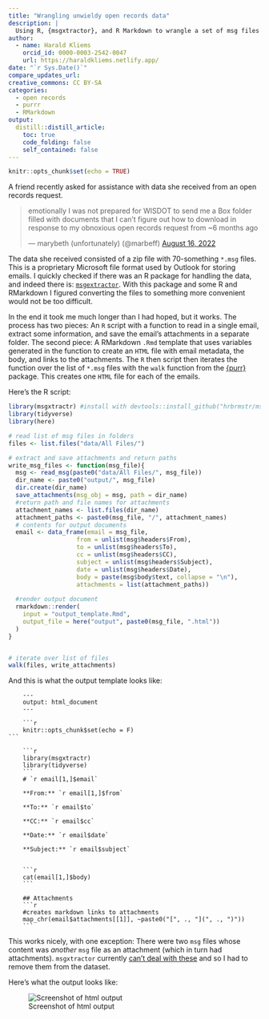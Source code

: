 ```yaml
---
title: "Wrangling unwieldy open records data"
description: |
  Using R, {msgxtractor}, and R Markdown to wrangle a set of msg files
author:
  - name: Harald Kliems 
    orcid_id: 0000-0003-2542-0047
    url: https://haraldkliems.netlify.app/
date: "`r Sys.Date()`"
compare_updates_url:
creative_commons: CC BY-SA
categories:
  - open records
  - purrr
  - RMarkdown
output: 
  distill::distill_article:
    toc: true
    code_folding: false
    self_contained: false
---
```


```r
knitr::opts_chunk$set(echo = TRUE)
```

A friend recently asked for assistance with data she received from an open records request.

<blockquote class="twitter-tweet" data-dnt="true">

<p lang="en" dir="ltr">

emotionally I was not prepared for WISDOT to send me a Box folder filled with documents that I can't figure out how to download in response to my obnoxious open records request from \~6 months ago

</p>

--- marybeth (unfortunately) (@marbeff) <a href="https://twitter.com/marbeff/status/1559628928184115200?ref_src=twsrc%5Etfw">August 16, 2022</a>

</blockquote>

```{=html}
<script async src="https://platform.twitter.com/widgets.js" charset="utf-8"></script>
```
The data she received consisted of a zip file with 70-something `*.msg` files.
This is a proprietary Microsoft file format used by Outlook for storing emails.
I quickly checked if there was an R package for handling the data, and indeed there is: [`msgextractor`](https://github.com/hrbrmstr/msgxtractr).
With this package and some R and RMarkdown I figured converting the files to something more convenient would not be too difficult.

In the end it took me much longer than I had hoped, but it works.
The process has two pieces: An `R` script with a function to read in a single email, extract some information, and save the email's attachments in a separate folder.
The second piece: A RMarkdown `.Rmd` template that uses variables generated in the function to create an `HTML` file with email metadata, the body, and links to the attachments.
The `R` then script then iterates the function over the list of `*.msg` files with the `walk` function from the [{purr}](https://purrr.tidyverse.org/) package.
This creates one `HTML` file for each of the emails.

Here's the R script:

```r
library(msgxtractr) #install with devtools::install_github("hrbrmstr/msgxtractr") 
library(tidyverse)
library(here)

# read list of msg files in folders
files <- list.files("data/All Files/")

# extract and save attachments and return paths
write_msg_files <- function(msg_file){
  msg <- read_msg(paste0("data/All Files/", msg_file))
  dir_name <- paste0("output/", msg_file)
  dir.create(dir_name)
  save_attachments(msg_obj = msg, path = dir_name)
  #return path and file names for attachments
  attachment_names <- list.files(dir_name)
  attachment_paths <- paste0(msg_file, "/", attachment_names)
  # contents for output documents
  email <- data_frame(email = msg_file,
                   from = unlist(msg$headers$From),
                   to = unlist(msg$headers$To),
                   cc = unlist(msg$headers$CC),
                   subject = unlist(msg$headers$Subject),
                   date = unlist(msg$headers$Date),
                   body = paste(msg$body$text, collapse = "\n"),
                   attachments = list(attachment_paths))
  
  #render output document
  rmarkdown::render(
    input = "output_template.Rmd",
    output_file = here("output", paste0(msg_file, ".html"))
  )
}


# iterate over list of files
walk(files, write_attachments)
```

And this is what the output template looks like:

````verbatim
    ---
    output: html_document
    ---

    ```r
    knitr::opts_chunk$set(echo = F)
```

    ```r
    library(msgxtractr)
    library(tidyverse)
    ```
    # `r email[1,]$email`

    **From:** `r email[1,]$from`

    **To:** `r email$to`

    **CC:** `r email$cc`

    **Date:** `r email$date`

    **Subject:** `r email$subject`


    ```r
    cat(email[1,]$body)
    ```

    ## Attachments
    ```r
    #creates markdown links to attachments
    map_chr(email$attachments[[1]], ~paste0("[", ., "](", ., ")"))
    ```
````

This works nicely, with one exception: There were two `msg` files whose content was *another* `msg` file as an attachment (which in turn had attachments).
`msgxtractor` currently [can't deal with these](https://github.com/hrbrmstr/msgxtractr/issues/13) and so I had to remove them from the dataset.

Here's what the output looks like:

![Screenshot of html output](screenshot%20html.png)
